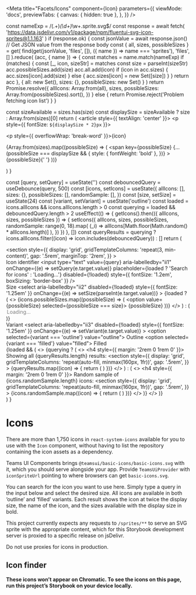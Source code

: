 


<Meta
  title="Facets/Icons"
  component={Icon}
  parameters={{
    viewMode: 'docs',
    previewTabs: {
      canvas: { hidden: true },
    },
  }}
/>

  const nameExp = /(.+)_(\d+)_\w+\.sprite\.svg$/
  const response = await fetch(
    'https://data.jsdelivr.com/v1/package/npm/fluentui-svg-icon-sprites@1.1.163'
  )
  if (response.ok) {
    const jsonValue = await response.json() // Get JSON value from the response body
    const { all, sizes, possibleSizes } = get(
      find(get(jsonValue, 'files', []), ({ name }) => name === 'sprites'),
      'files',
      []
    ).reduce(
      (acc, { name }) => {
        const matches = name.match(nameExp)
        if (matches) {
          const [_, icon, sizeStr] = matches
          const size = parseInt(sizeStr)
          acc.possibleSizes.add(size)
          acc.all.add(icon)
          if (icon in acc.sizes) {
            acc.sizes[icon].add(size)
          } else {
            acc.sizes[icon] = new Set([size])
          }
        }
        return acc
      },
      { all: new Set(), sizes: {}, possibleSizes: new Set() }
    )
    return Promise.resolve({
      allIcons: Array.from(all),
      sizes,
      possibleSizes: Array.from(possibleSizes).sort(),
    })
  } else {
    return Promise.reject('Problem fetching icon list')
  }
}

  const sizeAvailable = sizes.has(size)
  const displaySize = sizeAvailable ? size : Array.from(sizes)[0]
  return (
    <article style={{ textAlign: 'center' }}>
      <p style={{ fontSize: `${displaySize * 2}px` }}>
        <Icon icon={icon} size={displaySize} variant={variant} />
      </p>
      <p style={{ overflowWrap: 'break-word' }}>{icon}</p>
      <p>
        {Array.from(sizes).map((possibleSize) => (
          <span
            key={possibleSize}
            {...(possibleSize === displaySize && {
              style: { fontWeight: 'bold' },
            })}
          >
            {possibleSize}{' '}
          </span>
        ))}
      </p>
    </article>
  )
}

  const [query, setQuery] = useState('')
  const debouncedQuery = useDebounce(query, 500)
  const [icons, setIcons] = useState({
    allIcons: [],
    sizes: {},
    possibleSizes: [],
    randomSample: [],
  })
  const [size, setSize] = useState(24)
  const [variant, setVariant] = useState('outline')
  const loaded = icons.allIcons && icons.allIcons.length > 0
  const querying = loaded && debouncedQuery.length > 2
  useEffect(() => {
    getIcons().then(({ allIcons, sizes, possibleSizes }) => {
      setIcons({
        allIcons,
        sizes,
        possibleSizes,
        randomSample: range(0, 18).map(
          (_i) => allIcons[Math.floor(Math.random() * allIcons.length)]
        ),
      })
    })
  }, [])
  const queryResults = querying
    ? icons.allIcons.filter((icon) => icon.includes(debouncedQuery))
    : []
  return (
    <div>
      <section
        style={{
          display: 'grid',
          gridTemplateColumns: 'repeat(3, min-content)',
          gap: '.5rem',
          marginTop: '2rem',
        }}
      >
        <div>
          <label id="ii1">Icon identifier</label>
          <input
            type="text"
            value={query}
            aria-labelledby="ii1"
            onChange={(e) => setQuery(e.target.value)}
            placeholder={loaded ? 'Search for icons' : 'Loading…'}
            disabled={!loaded}
            style={{ fontSize: '1.2em', boxSizing: 'border-box' }}
          />
        </div>
        <div>
          <label id="ii2">Size</label>
          <select
            aria-labelledby="ii2"
            disabled={!loaded}
            style={{ fontSize: '1.25em' }}
            onChange={(e) => setSize(parseInt(e.target.value))}
          >
            {loaded ? (
              <>
                {icons.possibleSizes.map((possibleSize) => (
                  <option value={possibleSize} selected={possibleSize === size}>
                    {possibleSize}
                  </option>
                ))}
              </>
            ) : (
              <option disabled value="">
                Loading…
              </option>
            )}
          </select>
        </div>
        <div>
          <label id="ii3">Variant</label>
          <select
            aria-labelledby="ii3"
            disabled={!loaded}
            style={{ fontSize: '1.25em' }}
            onChange={(e) => setVariant(e.target.value)}
          >
            <option selected={variant === 'outline'} value="outline">
              Outline
            </option>
            <option selected={variant === 'filled'} value="filled">
              Filled
            </option>
          </select>
        </div>
      </section>
      {loaded && (
        <>
          {querying ? (
            <>
              <h4 style={{ margin: '2rem 0 1rem 0' }}>
                Showing all {queryResults.length} results:
              </h4>
              <section
                style={{
                  display: 'grid',
                  gridTemplateColumns: 'repeat(auto-fill, minmax(160px, 1fr))',
                  gap: '.5rem',
                }}
              >
                {queryResults.map((icon) => {
                  return (
                    <IconCard
                      key={icon}
                      icon={icon}
                      size={size}
                      sizes={icons.sizes[icon]}
                      variant={variant}
                    />
                  )
                })}
              </section>
            </>
          ) : (
            <>
              <h4 style={{ margin: '2rem 0 1rem 0' }}>
                Random sample of {icons.randomSample.length} icons:
              </h4>
              <section
                style={{
                  display: 'grid',
                  gridTemplateColumns: 'repeat(auto-fill, minmax(160px, 1fr))',
                  gap: '.5rem',
                }}
              >
                {icons.randomSample.map((icon) => {
                  return (
                    <IconCard
                      key={icon}
                      icon={icon}
                      size={size}
                      sizes={icons.sizes[icon]}
                      variant={variant}
                    />
                  )
                })}
              </section>
            </>
          )}
        </>
      )}
    </div>
  )
}

# Icons

There are more than 1,750 icons in `react-system-icons` available for you to use
with the `Icon` component, without having to list the repository containing the
icon assets as a dependency.

Teams UI Components brings `@teamsui/basic-icons/basic-icons.svg` with it, which
you should serve alongside your app. Provide `TeamsUiProvider` with
`iconSpriteUrl` pointing to where browsers can get `basic-icons.svg`.

You can search for the icon you want to use here. Simply type a query in the
input below and select the desired size. All icons are available in both
‘outline’ and ‘filled’ variants. Each result shows the icon at twice the
display size, the name of the icon, and the sizes available with the display
size in bold.

This project currently expects any requests to `/sprites/**` to serve an SVG
sprite with the appropriate content, which for this Storybook development server
is proxied to a specific release on jsDelivr.

Do not use proxies for icons in production.

## Icon finder

**These icons won’t appear on Chromatic. To see the icons on this page, run this
project’s Storybook on your device locally.**

<IconFinder />
